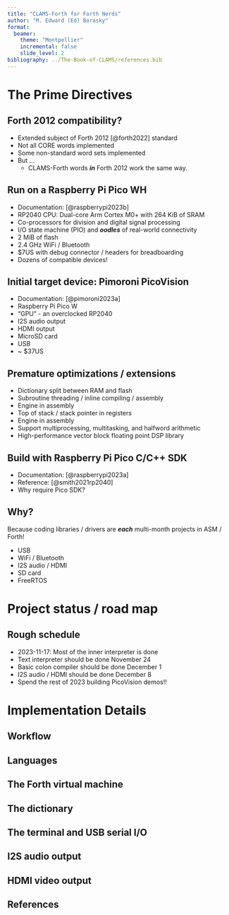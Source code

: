 ```yaml
---
title: "CLAMS-Forth for Forth Nerds"
author: "M. Edward (Ed) Borasky"
format:
  beamer:
    theme: "Montpellier"
    incremental: false
    slide_level: 2
bibliography: ../The-Book-of-CLAMS/references.bib
---
```


# The Prime Directives

## Forth 2012 compatibility?
- Extended subject of Forth 2012 [@forth2022] standard
- Not all CORE words implemented
- Some non-standard word sets implemented
- But ... 
    * CLAMS-Forth words ***in*** Forth 2012 work the same way.

## Run on a Raspberry Pi Pico WH
- Documentation: [@raspberrypi2023b]
- RP2040 CPU: Dual-core Arm Cortex M0+ with 264 KiB of SRAM
- Co-processors for division and digital signal processing
- I/O state machine (PIO) and ***oodles*** of real-world connectivity
- 2 MiB of flash
- 2.4 GHz WiFi / Bluetooth
- $7US with debug connector / headers for breadboarding
- Dozens of compatible devices!

## Initial target device: Pimoroni PicoVision
- Documentation: [@pimoroni2023a]
- Raspberry Pi Pico W
- "GPU" - an overclocked RP2040
- I2S audio output
- HDMI output
- MicroSD card
- USB
- ~ $37US

## Premature optimizations / extensions
- Dictionary split between RAM and flash
- Subroutine threading / inline compiling / assembly
- Engine in assembly
- Top of stack / stack pointer in registers
- Engine in assembly
- Support multiprocessing, multitasking, and halfword arithmetic
- High-performance vector block floating point DSP library

## Build with Raspberry Pi Pico C/C++ SDK
- Documentation:  [@raspberrypi2023a]
- Reference: [@smith2021rp2040]
- Why require Pico SDK?

## Why?

Because coding libraries / drivers are ***each*** multi-month projects in ASM / Forth!

- USB
- WiFi / Bluetooth
- I2S audio / HDMI
- SD card
- FreeRTOS

# Project status / road map

## Rough schedule

- 2023-11-17: Most of the inner interpreter is done
- Text interpreter should be done November 24
- Basic colon compiler should be done December 1
- I2S audio / HDMI should be done December 8
- Spend the rest of 2023 building PicoVision demos!!

# Implementation Details

## Workflow

## Languages

## The Forth virtual machine

## The dictionary

## The terminal and USB serial I/O

## I2S audio output

## HDMI video output

## References {.smaller}
